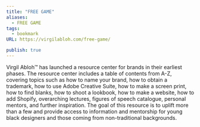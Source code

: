 ```yaml
---
title: "FREE GAME"
aliases:
  - FREE GAME
tags:
  - bookmark
URL: https://virgilabloh.com/free-game/

publish: true
---
```




Virgil Abloh™ has launched a resource center for brands in their earliest phases. The resource center includes a table of contents from A-Z, covering topics such as how to name your brand, how to obtain a trademark, how to use Adobe Creative Suite, how to make a screen print, how to find blanks, how to shoot a lookbook, how to make a website, how to add Shopify, overarching lectures, figures of speech catalogue, personal mentors, and further inspiration. The goal of this resource is to uplift more than a few and provide access to information and mentorship for young black designers and those coming from non-traditional backgrounds.